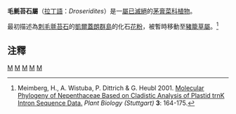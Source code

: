 {{Automatic taxobox
| taxon = Droseridites
| authority = {{link-en|Cookson|Cookson}} (1947)
| fossil_range = [[古新世|古新世]]
| image = Droseridites echinosporus.jpg
| image_caption = 棘孢毛氈苔石的花粉顯微照，1000x 倍率拍攝
| subdivision_ranks = [[物種|物種]]
| subdivision =
*棒狀毛氈苔石 ''Droseridites baculatus''
*棘孢毛氈苔石 ''Droseridites echinosporus''
*小毛氈苔石 ''Droseridites parvus''
*塞農毛氈苔石 ''Droseridites senonicus''
*刺毛氈苔石 ''Droseridites spinosus'' ([[模式種|模式種]])
}}

'''毛氈苔石屬'''（[[拉丁語|拉丁語]]：''Droseridites''）是一[[屬|屬]][[滅絕|已滅絕]]的[[茅膏菜科|茅膏菜科]][[植物|植物]]。

最初描述為[[刺毛氈苔石|刺毛氈苔石]]的[[凱爾蓋朗群島|凱爾蓋朗群島]]的化石[[花粉|花粉]]，被暫時移動至[[豬籠草屬|豬籠草屬]]。<ref>Meimberg, H., A. Wistuba, P. Dittrich & G. Heubl 2001. [http://www.thieme-connect.com/ejournals/abstract/plantbiology/doi/10.1055/s-2001-12897 Molecular Phylogeny of Nepenthaceae Based on Cladistic Analysis of Plastid trnK Intron Sequence Data.] {{Wayback|url=http://www.thieme-connect.com/ejournals/abstract/plantbiology/doi/10.1055/s-2001-12897 |date=20070930024244 }} ''Plant Biology (Stuttgart)'' '''3''': 164-175.</ref>

== 注釋 ==
{{reflist}}

{{食蟲植物}}
{{Taxonbar|from=Q5308571}}

[[Category:茅膏菜科|M]]
[[Category:食虫植物|M]]
[[Category:史前植物|M]]
[[Category:古新世生物|M]]
[[Category:1947年描述的分类群|M]]